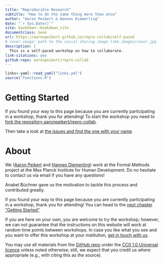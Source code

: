 ```yaml
--- 
title: "Reproducible Research"
subtitle: "How to do the same thing more than once"
author: "Aaron Peikert & Hannes Diemerling"
date: "`r Sys.Date()`"
site: bookdown::bookdown_site
documentclass: book
url: https://aaronpeikert.github.io/repro-collab/self-paced
# cover-image: path to the social sharing image like images/cover.jpg
description: |
  This is a self-paced workshop on how to collaborate.
link-citations: yes
github-repo: aaronpeikert/repro-collab
---
```


```r
links<-yaml::read_yaml("links.yml")
source("functions.R")
```

# Getting Started  {-}

If you found your way to this page because you are currently participating in a workshop, thank you for attending!
To start the workshop you need to [fork the repository aaronpeikert/repro-collab](https://github.com/aaronpeikert/repro-collab/fork).

Then take a look at [the issues and find the one with your name](https://github.com/aaronpeikert/repro-collab/issues).

# About {-}

We ([Aaron Peikert](mailto:peikert@mpib-berlin.mpg.de) and [Hannes Diemerling](mailto:diemerling@mpib-berlin.mpg.de)) work at the Formal Methods project at the Max Planck Institute for Human Development.
Do no hesitate to contact us via email if you have any questions!

Anabel Büchner gave us the motivation to tackle this process and contributed greatly.

If you found your way to this page because you are currently participating in a workshop, thank you for attending!
You can head to the [next chapter "Getting Started"](./getting-started.html)

If you are here on your own, you are welcome to try the workshop; however, we can not guarantee that the instructions on this website will work at random time points between workshops.
In case you like what you see and you want to offer this workshop at your institution, [get in touch with us](mailto:peikert@mpib-berlin.mpg.de).

You may use all materials from the [GitHub repo](https://www.github.com/aaronpeikert/repro-collab) under the [CC0 1.0 Universal licence](https://creativecommons.org/publicdomain/zero/1.0/) unless noted otherwise; still, we expect that you credit us where appropriate (e.g., with citing this as the source).
